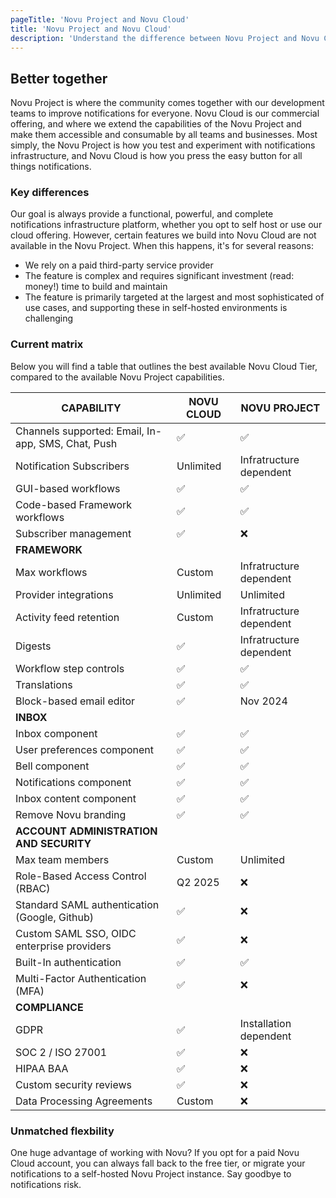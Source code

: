 ```yaml
---
pageTitle: 'Novu Project and Novu Cloud'
title: 'Novu Project and Novu Cloud'
description: 'Understand the difference between Novu Project and Novu Cloud'
---
```


## Better together

Novu Project is where the community comes together with our development teams to improve notifications for everyone. Novu Cloud is our commercial offering, and where we extend the capabilities of the Novu Project and make them accessible and consumable by all teams and businesses. Most simply, the Novu Project is how you test and experiment with notifications infrastructure, and Novu Cloud is how you press the easy button for all things notifications.

### Key differences

Our goal is always provide a functional, powerful, and complete notifications infrastructure platform, whether you opt to self host or use our cloud offering. However, certain features we build into Novu Cloud are not available in the Novu Project. When this happens, it's for several reasons:

- We rely on a paid third-party service provider
- The feature is complex and requires significant investment (read: money!) time to build and maintain
- The feature is primarily targeted at the largest and most sophisticated of use cases, and supporting these in self-hosted environments is challenging

### Current matrix

Below you will find a table that outlines the best available Novu Cloud Tier, compared to the available Novu Project capabilities.

| CAPABILITY                                         | NOVU CLOUD | NOVU PROJECT            |
| -------------------------------------------------- | ---------- | ----------------------- |
| Channels supported: Email, In-app, SMS, Chat, Push | ✅         | ✅                      |
| Notification Subscribers                           | Unlimited  | Infratructure dependent |
| GUI-based workflows                                | ✅         | ✅                      |
| Code-based Framework workflows                     | ✅         | ✅                      |
| Subscriber management                              | ✅         | ❌                      |
| **FRAMEWORK**                                      |
| Max workflows                                      | Custom  | Infratructure dependent |
| Provider integrations                              | Unlimited  | Unlimited               |
| Activity feed retention                            | Custom  | Infratructure dependent |
| Digests                                            | ✅         | Infratructure dependent |
| Workflow step controls                             | ✅         | ✅                      |
| Translations                                       | ✅         | ✅                      |
| Block-based email editor                           | ✅         | Nov 2024                |
| **INBOX**                                          |
| Inbox component                                    | ✅         | ✅                      |
| User preferences component                         | ✅         | ✅                      |
| Bell component                                     | ✅         | ✅                      |
| Notifications component                            | ✅         | ✅                      |
| Inbox content component                            | ✅         | ✅                      |
| Remove Novu branding                               | ✅         | ✅                      |
| **ACCOUNT ADMINISTRATION AND SECURITY**            |
| Max team members                                   | Custom     | Unlimited               |
| Role-Based Access Control (RBAC)                   | Q2 2025    | ❌                      |
| Standard SAML authentication (Google, Github)      | ✅         | ❌                      |
| Custom SAML SSO, OIDC enterprise providers         | ✅         | ❌                      |
| Built-In authentication                            | ✅         | ✅                      |
| Multi-Factor Authentication (MFA)                  | ✅         | ❌                      |
| **COMPLIANCE**                                     |
| GDPR                                               | ✅         | Installation dependent  |
| SOC 2 / ISO 27001                                  | ✅         | ❌                      |
| HIPAA BAA                                          | ✅         | ❌                      |
| Custom security reviews                            | ✅         | ❌                      |
| Data Processing Agreements                         | Custom     | ❌                      |

### Unmatched flexbility

One huge advantage of working with Novu? If you opt for a paid Novu Cloud account, you can always fall back to the free tier, or migrate your notifications to a self-hosted Novu Project instance. Say goodbye to notifications risk.
